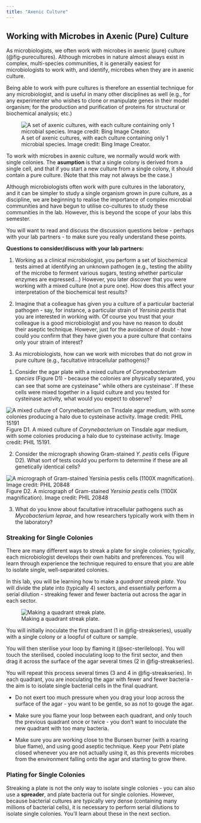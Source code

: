 ```yaml
---
title: "Axenic Culture"
---
```


## Working with Microbes in Axenic (Pure) Culture {#sec-axenic}

As microbiologists, we often work with microbes in axenic (pure) culture (@fig-purecultures). Although microbes in nature almost always exist in complex, multi-species communities, it is generally easiest for microbiologists to work with, and identify, microbes when they are in axenic culture.

Being able to work with pure cultures is therefore an essential technique for any microbiologist, and is useful in many other disciplines as well (e.g., for any experimenter who wishes to clone or manipulate genes in their model organism; for the production and purification of proteins for structural or biochemical analysis; etc.)

![A set of axenic cultures, with each culture containing only 1 microbial species. Image credit: Bing Image Creator.](images/pureculture.jpg){#fig-purecultures}

To work with microbes in axenic culture, we normally would work with single colonies. The **asumption** is that a single colony is derived from a single cell, and that if you start a new culture from a single colony, it should contain a pure culture. (Note that this may not always be the case.)

::: {.callout-note title="A note about mixed cultures"}
Although microbiologists often work with pure cultures in the laboratory, and it can be simpler to study a single organism grown in pure culture, as a discipline, we are beginning to realise the importance of complex microbial communities and have begun to utilise co-cultures to study these communities in the lab. However, this is beyond the scope of your labs this semester.
:::

You will want to read and discuss the discussion questions below - perhaps with your lab partners - to make sure you really understand these points. 

::: {#discussion-axenic .discussion title="Discussion questions - Why work with microbes in pure culture?"}

**Questions to consider/discuss with your lab partners:**

1. Working as a clinical microbiologist, you perform a set of biochemical tests aimed at identifying an unknown pathogen (e.g., testing the ability of the microbe to ferment various sugars, testing whether particular enzymes are expressed...) However, you later discover that you were working with a mixed culture (not a pure one). How does this affect your interpretation of the biochemical test results?

2. Imagine that a colleague has given you a culture of a particular bacterial pathogen - say, for instance, a particular strain of *Yersinia pestis* that you are interested in working with. Of course you trust that your colleague is a good microbiologist and you have no reason to doubt their aseptic technique. However, just for the avoidance of doubt - how could you confirm that they have given you a pure culture that contains only your strain of interest?

3. As microbiologists, how can we work with microbes that do not grow in pure culture (e.g., facultative intracellular pathogens)?

:::

::: {.discussion-hints title="Hints - working with microbes in pure culture" collapse="true"}

1. Consider the agar plate with a mixed culture of *Corynebacterium species* (Figure D1) - because the colonies are physically separated, you can see that some are cysteinase<sup>+</sup> while others are cysteinase<sup>-</sup>. If these cells were mixed together in a liquid culture and you tested for cysteinase activity, what would you expect to observe?  

![A mixed culture of *Corynebacterium* on Tinsdale agar medium, with some colonies producing a halo due to cysteinase activity. Image credit: PHIL 15191](images/mixedculture.jpg){#fig-mixedculture}
Figure D1. A mixed culture of *Corynebacterium* on Tinsdale agar medium, with some colonies producing a halo due to cysteinase activity. Image credit: PHIL 15191.

2. Consider the micrograph showing Gram-stained *Y. pestis* cells (Figure D2). What sort of tests could you perform to determine if these are all genetically identical cells?

![A micrograph of Gram-stained *Yersinia pestis* cells (1100X magnification). Image credit: PHIL 20848](images/Ypestis.jpg){#fig-Ypestis}
Figure D2. A micrograph of Gram-stained *Yersinia pestis* cells (1100X magnification). Image credit: PHIL 20848



3. What do you know about facultative intracellular pathogens such as *Mycobacterium leprae*, and how researchers typically work with them in the laboratory? 

:::

### Streaking for Single Colonies

There are many different ways to streak a plate for single colonies; typically, each microbiologist develops their own habits and preferences. You will learn through experience the technique required to ensure that you are able to isolate single, well-separated colonies. 

In this lab, you will be learning how to make a *quadrant streak plate*. You will divide the plate into (typically 4) sectors, and essentially perform a serial dilution - streaking fewer and fewer bacteria out across the agar in each sector. 

![Making a quadrant streak plate.](images/streak-series.jpg){#fig-streakseries}

You will initially inoculate the first quadrant (1 in @fig-streakseries), usually with a single colony or a loopful of culture or sample. 

You will then sterilise your loop by flaming it (@sec-sterileloop). You will touch the sterilised, cooled inoculating loop to the first sector, and then drag it across the surface of the agar several times (2 in @fig-streakseries). 

You will repeat this process several times (3 and 4 in @fig-streakseries). In each quadrant, you are inoculating the agar with fewer and fewer bacteria - the aim is to isolate single bacterial cells in the final quadrant. 

::: {.callout-tip title="Tips for making an excellent streak plate"}

* Do not exert too much pressure when you drag your loop across the surface of the agar - you want to be gentle, so as not to gouge the agar.

* Make sure you flame your loop between each quadrant, and only touch the previous quadrant once or twice - you don't want to inoculate the new quadrant with too many bacteria.

* Make sure you are working close to the Bunsen burner (with a roaring blue flame), and using good aseptic technique. Keep your Petri plate closed whenever you are not actually using it, as this prevents microbes from the environment falling onto the agar and starting to grow there. 

:::

### Plating for Single Colonies

Streaking a plate is not the only way to isolate single colonies - you can also use a **spreader**, and plate bacteria out for single colonies. However, because bacterial cultures are typically very dense (containing many millions of bacterial cells), it is necessary to perform serial dilutions to isolate single colonies. You'll learn about these in the next section. 
